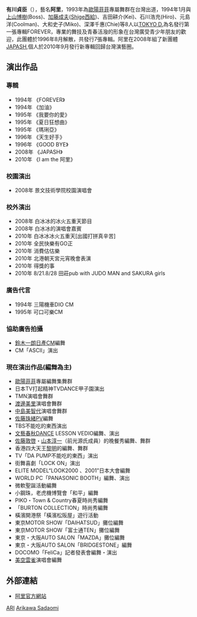 {{notability unreferenced|time=2020-12-01}}
{{BLP unsourced|time=2021-04-17T11:33:51+00:00}}
{{藝人
| 姓名 = 有川貞臣 
| 類型 = 男歌手
| 圖片 = 
| 圖片尺寸 =   
| 圖片簡介 =  
| 外文名 = 
| 外文 = 
| 英文名 = ARI
| 羅馬拼音 = ARIKAWA SADAOMI 
| 綽號 = 阿里
| 國籍 = {{日本}}
| 出生地點 = [[福岡|福岡]]
| 職業 = ONES TO WATCH DANCE STUDIO負責人
| 語言 = [[日語|日語]]、[[英語|英語]]、[[華語|華語]]
| 音樂類型 = [[流行|流行]]
| 演奏樂器 = [[鼓|鼓]]
| 出道作 = 《FOREVER》
| 代表作 = 《FOREVER》、《加油》、《我要你的愛》、《夏日狂想曲》、《瑪琍亞》、《天生好手》、《GOOD BYE》、《JAPASH主題曲》、《我是阿里》
| 活躍年代 = 1993年至今
| 唱片公司 = [[飛碟唱片|飛碟唱片]] (1994-1995)<br />[[豐華唱片|豐華唱片]](1995-1996)
| 書籍 = }}

'''有川貞臣'''（{{bd||6月16日|catIdx=Arikawa Sadaomi}}），藝名'''阿里'''，1993年為[[歐陽菲菲|歐陽菲菲]]專屬舞群在台灣出道，1994年1月與[[上山博樹|上山博樹]](Boss)、[[加藤成夫|加藤成夫]]([[Shige|Shige]][[西給|西給]])、吉田耕介(Kei)、石川浩充(Hiro)、元島洋(Coolman)、大和史子(Miko)、深澤千惠(Chie)等8人以[[TOKYO_D.|TOKYO D.]]為名發行第一張專輯FOREVER，專業的舞技及青春活潑的形象在台灣廣受青少年朋友的歡迎，此團體於1996年8月解散，共發行7張專輯。阿里在2008年組了新團體[[JAPASH|JAPASH]],個人於2010年9月發行新專輯回歸台灣演藝圈。

==演出作品==
=== 專輯 ===
*1994年 《FOREVER》
*1994年 《加油》
*1995年 《我要你的愛》
*1995年 《夏日狂想曲》
*1995年 《瑪琍亞》
*1996年 《天生好手》
*1996年 《GOOD BYE》
*2008年 《JAPASH》
*2010年 《I am the 阿里》

=== 校園演出 ===
*2008年 景文技術學院校園演唱會

=== 校外演出 ===
*2008年 白冰冰的冰火五重天節目
*2008年 白冰冰的演唱會嘉賓
*2010年 白冰冰冰火五重天[出國打拼真辛苦]
*2010年 全民快樂有GO正
*2010年 消費估估樂
*2010年 北港朝天宮元宵晚會表演
*2010年 得獎的事
*2010年 8/21.8/28 田莊pub with JUDO MAN and SAKURA girls

=== 廣告代言 ===
*1994年 三陽機車DIO CM
*1995年 可口可樂CM

=== 協助廣告拍攝 ===
*[[鈴木一朗|鈴木一朗]][[日產|日產]]CM編舞
*CM「ASCII」演出

=== 現在演出作品(編舞為主) ===
*[[歐陽菲菲|歐陽菲菲]]專屬編舞集舞群
*日本TV打起精神TVDANCE甲子園演出
*TMN演唱會舞群
*[[渡邊美里|渡邊美里]]演唱會舞群
*[[中島美智代|中島美智代]]演唱會舞群
*[[佐藤珠緒|佐藤珠緒]]PV編舞
*TBS不能吃的東西演出
*[[文藝春秋|文藝春秋]]DANCE LESSON VEDIO編舞、演出
*[[佐藤敦啓|佐藤敦啓]]・[[山本淳一|山本淳一]]（前光源氏成員）的晚餐秀編舞、舞群
*香港四大天王[[黎明|黎明]]的編舞、舞群
*TV「DA PUMP不能吃的東西」演出
*街舞喜劇「LOCK ON」演出
*ELITE MODEL“LOOK2000 、2001”日本大會編舞
*WORLD PC「PANASONIC BOOTH」編舞、演出
*微軟聖誕活動編舞
*小鋼珠，老虎機博覽會「和平」編舞
*PIKO・Town & Country春夏時尚秀編舞
*「BURTON COLLECTION」時尚秀編舞
*橫濱開港祭「橫濱松阪屋」遊行活動
*東京MOTOR SHOW「DAIHATSUD」攤位編舞
*東京MOTOR SHOW「富士通TEN」攤位編舞
*東京・大阪AUTO SALON「MAZDA」攤位編舞
*東京・大阪AUTO SALON「BRIDGESTONE」編舞
*DOCOMO「FeliCa」記者發表會編舞・演出
*[[美空雲雀|美空雲雀]]演唱會編舞

==外部連結==
*[https://web.archive.org/web/20100730202251/http://www.ariariariari.com/ 阿里官方網站]

[[Category:日本男歌手|ARI]]
[[Category:福岡縣出身人物|Arikawa Sadaomi]]